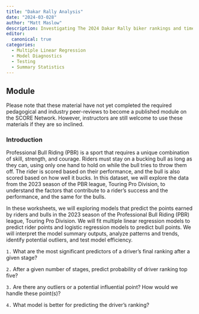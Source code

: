 ```yaml
---
title: "Dakar Rally Analysis"
date: "2024-03-028"
author: "Matt Maslow"
description: Investigating The 2024 Dakar Rally biker rankings and times, throughout all 12 stages.
editor: 
  canonical: true
categories:
  - Multiple Linear Regression
  - Model Diagnostics
  - Testing
  - Summary Statistics
---
```



## Module

Please note that these material have not yet completed the required pedagogical and industry peer-reviews to become a published module on the SCORE Network. However, instructors are still welcome to use these materials if they are so inclined.


### Introduction

Professional Bull Riding (PBR) is a sport that requires a unique combination of skill, strength, and courage. Riders must stay on a bucking bull as long as they can, using only one hand to hold on while the bull tries to throw them off. The rider is scored based on their performance, and the bull is also scored based on how well it bucks. In this dataset, we will explore the data from the 2023 season of the PBR league, Touring Pro Division, to understand the factors that contribute to a rider's success and the performance, and the same for the bulls.

In these worksheets, we will exploring models that predict the points earned by riders and bulls in the 2023 season of the Professional Bull Riding (PBR) league, Touring Pro Division. We will fit multiple linear regression models to predict rider points and logistic regression models to predict bull points. We will interpret the model summary outputs, analyze patterns and trends, identify potential outliers, and test model efficiency.



`1.` What are the most significant predictors of a driver's final ranking after a given stage?

`2.` After a given number of stages, predict probability of driver ranking top five?

`3.` Are there any outliers or a potential influential point? How would we handle these point(s)?

`4.` What model is better for predicting the driver's ranking?








